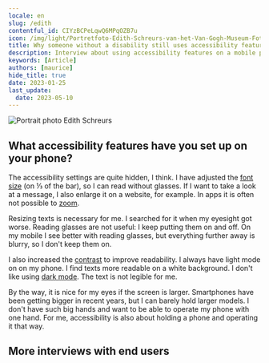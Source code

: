 ```yaml
---
locale: en
slug: /edith
contentful_id: CIYzBCPeLqwQ6MPqOZB7u
icon: /img/light/Portretfoto-Edith-Schreurs-van-het-Van-Gogh-Museum-Foto-Maurice-Haak-Q42.jpg
title: Why someone without a disability still uses accessibility features
description: Interview about using accessibility features on a mobile phone with someone who hasn't got an impairment.
keywords: [Article]
authors: [maurice]
hide_title: true
date: 2023-01-25
last_update:
  date: 2023-05-10
---
```


<Hero
  title="Why someone without a disability still uses accessibility features"
  introText="Edith has been working at the Van Gogh Museum in Amsterdam for more than 15 years. As a web manager, she is involved in, among other things, the accessibility of the museum website. Edith will not be seen as a disabled person. But now that she is getting older, she does need reading glasses. However, she doesn't want to wear them all the time. So that's why she adjusted the text size on her mobile, an iPhone SE 2020. The letters are larger than normal."
/>

<Image src="/img/light/Portretfoto-Edith-Schreurs-van-het-Van-Gogh-Museum-Foto-Maurice-Haak-Q42.jpg" alt="Portrait photo Edith Schreurs"/>

## What accessibility features have you set up on your phone?

The accessibility settings are quite hidden, I think. I have adjusted the [font size](/en/stats/font-size) (on ⅓ of the bar), so I can read without glasses. If I want to take a look at a message, I also enlarge it on a website, for example. In apps it is often not possible to [zoom](/en/stats/zoom).

Resizing texts is necessary for me. I searched for it when my eyesight got worse. Reading glasses are not useful: I keep putting them on and off. On my mobile I see better with reading glasses, but everything further away is blurry, so I don't keep them on.

I also increased the [contrast](/en/stats/colour-contrast) to improve readability. I always have light mode on on my phone. I find texts more readable on a white background. I don't like using [dark mode](/en/stats/dark-mode). The text is not legible for me.

By the way, it is nice for my eyes if the screen is larger. Smartphones have been getting bigger in recent years, but I can barely hold larger models. I don't have such big hands and want to be able to operate my phone with one hand. For me, accessibility is also about holding a phone and operating it that way.

## More interviews with end users

<TwoColumnBlock>
  <LeftColumn>
    <ColumnRow>
      <Quote
        quote="How many hours a day I use my phone? How many hours do you use your eyes?"
        name="Jesse"
        imageSrc="/img/light/Jesse.png"
        alt="Photo Jesse"
        linkLabel="Read the interview with Jesse"
        url="/en/articles/jesse"
      />
    </ColumnRow>
    <ColumnRow>
      <Quote
        quote="I’m not disabled, the world disables me."
        name="Darice"
        imageSrc="/img/light/Interview-met-dove-eindgebruiken-over-inzetten-van-toegankelijkheid-in-mobiele-apps.jpg"
        alt="Photo Darice"
        linkLabel="Read the interview with Darice"
        url="/en/articles/darice"
      />
    </ColumnRow>
    <ColumnRow>
      <Quote
        quote="My iPhone is my third eye."
        name="Jeroen"
        imageSrc="/img/light/Blinde app gebruiker Jeroen.jpg"
        alt="Jeroen - Asset"
        linkLabel="Read the interview with Jeroen"
        url="/en/articles/jeroen"
      />
    </ColumnRow>
  </LeftColumn>
  <RightColumn>
    <ColumnRow>
      <Quote
        quote="I try to reduce overstimulation on my mobile phone."
        name="Colinda"
        imageSrc="/img/light/colinda.jpg"
        alt="Colinda"
        linkLabel="Read the interview with Colinda"
        url="/en/articles/colinda"
      />
    </ColumnRow>
    <ColumnRow>
      <Quote
        quote="Accessibility features could also be aesthetically pleasing."
        name="Onno"
        imageSrc="/img/light/Interview-met-slechtziende-gebruiker-over-mobiele-applicaties-op-telefoons.jpg"
        alt="Photo Onno"
        linkLabel="Read the interview with Onno"
        url="/en/articles/onno"
      />
    </ColumnRow>
    <ColumnRow>
      <Quote
        quote="Resizing texts is a necessity for me. "
        name="Edith"
        imageSrc="/img/light/Edith-s.jpg"
        alt="Picture of Edith"
        linkLabel="Read the interview with Edith"
        url="/en/articles/edith"
      />
    </ColumnRow>
  </RightColumn>
</TwoColumnBlock>
